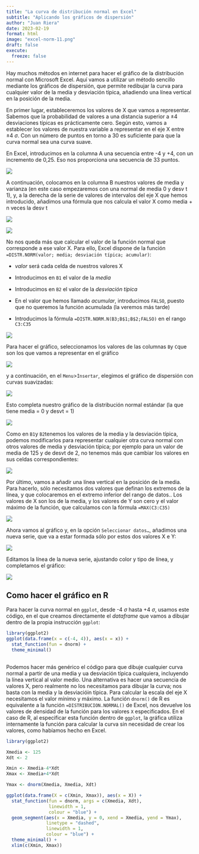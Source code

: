 ```yaml
---
title: "La curva de distribución normal en Excel"
subtitle: "Aplicando los gráficos de dispersión"
author: "Juan Riera"
date: 2023-02-19
format: html
image: "excel-norm-11.png"
draft: false
execute: 
  freeze: false
---
```


Hay muchos métodos en internet para hacer el gráfico de la distribución normal con Microsoft Excel. Aquí vamos a utilizar un método sencillo mediante los gráficos de dispersión, que permite redibujar la curva para cualquier valor de la media y desviación típica, añadiendo una línea vertical en la posición de la media.

En primer lugar, estableceremos los valores de X que vamos a representar. Sabemos que la probabilidad de valores a una distancia superior a $\pm4$ desviaciones típicas es prácticamente cero. Según esto, vamos a establecer los valores de nuestra variable a representar en el eje X entre $\pm4\  \sigma$. Con un número de puntos en torno a 30 es suficiente para que la curva normal sea una curva suave.

En Excel, introducimos en la columna A una secuencia entre -4 y +4, con un incremento de 0,25. Eso nos proporciona una secuencia de 33 puntos.

![](excel-norm-1.png)

A continuación, colocamos en la columna B nuestros valores de media y varianza (en este caso empezaremos con una normal de media 0 y desv t 1), y, a la derecha de la serie de valores de intervalos del eje X que hemos introducido, añadimos una fórmula que nos calcula el valor X como media + n veces la desv t


::: {layout-ncol=2}
![](excel-norm-3.png)

![](excel-norm-2.png)

:::

No nos queda más que calcular el valor de la función normal que corresponde a ese valor X. Para ello, Excel dispone de la función `=DISTR.NORM(valor; media; desviación típica; acumular)`:

-   *valor* será cada celda de nuestros valores X

-   Introducimos en `B1` el valor de la *media*

-   Introducimos en `B2` el valor de la *desviación típica* 

-   En el valor que hemos llamado *acumular*, introducimos `FALSO`, puesto que no queremos la función acumulada (la veremos más tarde)

-   Introducimos la fórmula `=DISTR.NORM.N(B3;B$1;B$2;FALSO)` en el rango `C3:C35`

![](excel-norm-4.png)

Para hacer el gráfico, seleccionamos los valores de las columnas `B`y `C`que son los que vamos a representar en el gráfico

![](excel-norm-5.png)

y a continuación, en el `Menu`>`Ìnsertar`, elegimos el gráfico de dispersión con curvas suavizadas:

![](excel-norm-6.png)

Esto completa nuestro gráfico de la distribución normal estándar (la que tiene media = 0 y desvt = 1)

![](excel-norm-7.png)

Como en `B1`y `B2`tenemos los valores de la media y la desviación típica, podemos modificarlos para representar cualquier otra curva normal con otros valores de media y desviación típica; por ejemplo para un valor de media de 125 y de desvt de 2, no tenemos más que cambiar los valores en sus celdas correspondientes:

![](excel-norm-8.png)

Por último, vamos a añadir una línea vertical en la posición de la media. Para hacerlo, sólo necesitamos dos valores que definan los extremos de la línea, y que colocaremos en el extremo inferior del rango de datos.. Los valores de X son los de la media, y los valores de Y son cero y el valor máximo de la función, que calculamos con la fórmula `=MAX(C3:C35)`

![](excel-norm-9.png)

Ahora vamos al gráfico y, en la opción `Seleccionar datos…`, añadimos una nueva serie, que va a estar formada sólo por estos dos valores X e Y:

![](excel-norm-10.png)

Editamos la línea de la nueva serie, ajustando color y tipo de línea, y completamos el gráfico:

![](excel-norm-11.png)


## Como hacer el gráfico en R

Para hacer la curva normal en `ggplot`, desde  -4 $\sigma$ hasta +4 $\sigma$, usamos este código, en el que creamos directamente el *dataframe* que vamos a dibujar dentro de la propia instrucción `ggplot`:

```r
library(ggplot2)
ggplot(data.frame(x = c(-4, 4)), aes(x = x)) +
  stat_function(fun = dnorm) +
  theme_minimal()
  
```

Podemos hacer más genérico el código para que dibuje cualquier curva normal a partir de una media y ua desviación típica cualquiera, incluyendo la línea vertical al valor medio. Una alternativa es hacer una secuencia de valores X, pero realmente no los necesitamos para dibujar la curva; nos basta con la media y la desviacióin típica. Para calcular la escala del eje X necesitamos el valor mínimo y máximo. La función `dnorm()` de R es equivalente a la función `=DISTRIBUCION.NORMAL()` de Excel, nos devuelve los valores de densidad de la función para los valores `X` especificados. En el caso de R, al especificar esta función dentro de `ggplot`, la gráfica utiliza internamente la función para calcular la curva sin necesidad de crear los valores, como habíamos hecho en Excel.


```r
library(ggplot2)

Xmedia <- 125
Xdt <- 2

Xmin <- Xmedia-4*Xdt
Xmax <- Xmedia+4*Xdt

Ymax <- dnorm(Xmedia, Xmedia, Xdt)

ggplot(data.frame(X = c(Xmin, Xmax)), aes(x = X)) +
  stat_function(fun = dnorm, args = c(Xmedia, Xdt), 
                linewidth = 1, 
                colour = "blue") +
  geom_segment(aes(x = Xmedia, y = 0, xend = Xmedia, yend = Ymax), 
               linetype = "dashed", 
               linewidth = 1, 
               colour = "blue") +
  theme_minimal() +
  xlim(c(Xmin, Xmax))
```